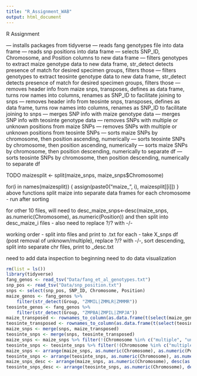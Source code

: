 ```yaml
---
title: "R_Assignment_WAB"
output: html_document
---
```


R Assignment


--- installs packages from tidyverse
--- reads fang genotypes file into data frame
--- reads snp positions into data frame
--- selects SNP_ID, Chromosome, and Position columns to new data frame
--- filters genotypes to extract maize genotype data to new data frame, str_detect detects presence of match for desired specimen groups, filters those
--- filters genotypes to extract teosinte genotype data to new data frame, str_detect detects presence of match for desired specimen groups, filters those
--- removes header info from maize snps, transposes, defines as data frame, turns row names into columns, renames as SNP_ID to facilitate joining to snps
--- removes header info from teosinte snps, transposes, defines as data frame, turns row names into columns, renames as SNP_ID to facilitate joining to snps
--- merges SNP info with maize genotype data
--- merges SNP info with teosinte genotype data
--- removes SNPs with multiple or unknown positions from maize SNPs
--- removes SNPs with multiple or unknown positions from teosinte SNPs
--- sorts maize SNPs by chromosome, then position ascending, numerically
--- sorts teosinte SNPs by chromosome, then position ascending, numerically
--- sorts maize SNPs by chromosome, then position descending, numerically to separate df 
--- sorts teosinte SNPs by chromosome, then position descending, numerically to separate df 

TODO
  maizesplit <- split(maize_snps, maize_snps$Chromosome)

for(i in names(maizesplit)) {
    assign(paste0("maize_", i), maizesplit[[i]])
}
  above functions split maize into separate data frames for each chromosome - run after sorting
  
  for other 10 files, will need to desc_maize_snps<-desc(maize_snps, as.numeric(Chromosome), as.numeric(Position)) and then split into desc_maize_i files - also need to replace ?/? with -/-
  
  working order 
  - split into files and print to .txt for each
  - take X_snps df (post removal of unknown/multiple), replace ?/? with -/-, sort descending, split into separate chr files, print to _desc.txt
  
  
  need to add data inspection to beginning
  need to do data visualization

  
```r
rm(list = ls())
library(tidyverse)
fang_genos <- read_tsv("Data/fang_et_al_genotypes.txt")
snp_pos <- read_tsv("Data/snp_position.txt")
snps <- select(snp_pos, SNP_ID, Chromosome, Position)
maize_genos <- fang_genos %>% 
    filter(str_detect(Group, "ZMMIL|ZMMLR|ZMMMR"))
teosinte_genos <- fang_genos %>% 
    filter(str_detect(Group, "ZMPBA|ZMPIL|ZMPJA"))
maize_transposed <- rownames_to_column(as.data.frame(t(select(maize_genos, -(Sample_ID:Group)))), var = "SNP_ID")
teosinte_transposed <- rownames_to_column(as.data.frame(t(select(teosinte_genos, -(Sample_ID:Group)))), var = "SNP_ID")
maize_snps <- merge(snps, maize_transposed)
teosinte_snps <- merge(snps, teosinte_transposed)
maize_snps <- maize_snps %>% filter(!(Chromosome %in% c("multiple", "unknown") | Position %in% c("multiple", "unknown")))
teosinte_snps <- teosinte_snps %>% filter(!(Chromosome %in% c("multiple", "unknown") | Position %in% c("multiple", "unknown")))
maize_snps <- arrange(maize_snps, as.numeric(Chromosome), as.numeric(Position))
teosinte_snps <- arrange(teosinte_snps, as.numeric(Chromosome), as.numeric(Position))
maize_snps_desc <- arrange(maize_snps, as.numeric(Chromosome), desc(as.numeric(Position)))
teosinte_snps_desc <- arrange(teosinte_snps, as.numeric(Chromosome), desc(as.numeric(Position)))
```

